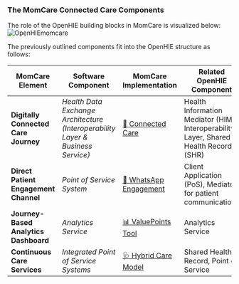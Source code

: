 ### The MomCare Connected Care Components
The role of the OpenHIE building blocks in MomCare is visualized below: 
![OpenHIEmomcare](OpenHIEmomcare.png)

The previously outlined components fit into the OpenHIE structure as follows:

| **MomCare Element**                | **Software Component**                                                  | **MomCare Implementation**                                                                                                                               | **Related OpenHIE Component**                                  |
|-----------------------------------|-------------------------------------------------------------------------|----------------------------------------------------------------------------------------------------------------------------------------------------------|----------------------------------------------------------------|
| **Digitally Connected Care Journey** | *Health Data Exchange Architecture*  <br> _(Interoperability Layer & Business Service)_ | [🔗 Connected Care](/docs/mamatoto/index.qmd)                                                                                   | Health Information Mediator (HIM), Interoperability Layer, Shared Health Record (SHR)     |
| **Direct Patient Engagement Channel** | *Point of Service System*                                               | [💬 WhatsApp Engagement](docs/whatsapp/narrative.html)                                                                                                   | Client Application (PoS), Mediator for patient communications |
| **Journey-Based Analytics Dashboard** | *Analytics Service*                                                     | [📊 ValuePoints Tool](https://pharmaccess.github.io/momcare-valuepoints-documentation/docs/vp/narrative/valuepoints.html)                                |  Analytics Service                  |
| **Continuous Care Services**         | *Integrated Point of Service Systems*                                   | [🩺 Hybrid Care Model](https://pharmaccess.github.io/momcare-valuepoints-documentation/docs/hybridcaremodel/narrative.html)                              | Shared Health Record, Point of Service       |
